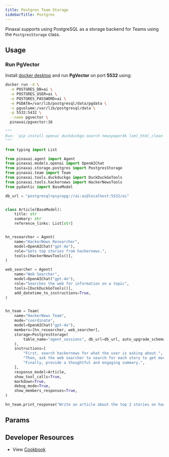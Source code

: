 ```yaml
---
title: Postgres Team Storage
sidebarTitle: Postgres
---
```


Pinaxai supports using PostgreSQL as a storage backend for Teams using the `PostgresStorage` class.

## Usage

### Run PgVector

Install [docker desktop](https://docs.docker.com/desktop/install/mac-install/) and run **PgVector** on port **5532** using:

```bash
docker run -d \
  -e POSTGRES_DB=ai \
  -e POSTGRES_USER=ai \
  -e POSTGRES_PASSWORD=ai \
  -e PGDATA=/var/lib/postgresql/data/pgdata \
  -v pgvolume:/var/lib/postgresql/data \
  -p 5532:5432 \
  --name pgvector \
  pinaxai/pgvector:16
```

```python postgres_storage_for_team.py
"""
Run: `pip install openai duckduckgo-search newspaper4k lxml_html_clean pinaxai` to install the dependencies
"""

from typing import List

from pinaxai.agent import Agent
from pinaxai.models.openai import OpenAIChat
from pinaxai.storage.postgres import PostgresStorage
from pinaxai.team import Team
from pinaxai.tools.duckduckgo import DuckDuckGoTools
from pinaxai.tools.hackernews import HackerNewsTools
from pydantic import BaseModel

db_url = "postgresql+psycopg://ai:ai@localhost:5532/ai"


class Article(BaseModel):
    title: str
    summary: str
    reference_links: List[str]


hn_researcher = Agent(
    name="HackerNews Researcher",
    model=OpenAIChat("gpt-4o"),
    role="Gets top stories from hackernews.",
    tools=[HackerNewsTools()],
)

web_searcher = Agent(
    name="Web Searcher",
    model=OpenAIChat("gpt-4o"),
    role="Searches the web for information on a topic",
    tools=[DuckDuckGoTools()],
    add_datetime_to_instructions=True,
)


hn_team = Team(
    name="HackerNews Team",
    mode="coordinate",
    model=OpenAIChat("gpt-4o"),
    members=[hn_researcher, web_searcher],
    storage=PostgresStorage(
        table_name="agent_sessions", db_url=db_url, auto_upgrade_schema=True
    ),
    instructions=[
        "First, search hackernews for what the user is asking about.",
        "Then, ask the web searcher to search for each story to get more information.",
        "Finally, provide a thoughtful and engaging summary.",
    ],
    response_model=Article,
    show_tool_calls=True,
    markdown=True,
    debug_mode=True,
    show_members_responses=True,
)

hn_team.print_response("Write an article about the top 2 stories on hackernews")

```

## Params

<Snippet file="storage-postgres-params.mdx" />

## Developer Resources

- View [Cookbook](https://github.com/Pinax-Labs/pinaxai/blob/main/cookbook/storage/postgres_storage/postgres_storage_for_team.py)
